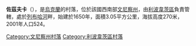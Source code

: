 {{coord|49|19|41|N|28|58|34|E|scale:30000|display=title}}

'''佐茲夫卡'''（{{lang-uk|Зозівка}}），是[[烏克蘭|烏克蘭]]的村落，位於該國西南部[[文尼察州|文尼察州]]，由[[利波韋茨區|利波韋茨區]]負責管轄，處於[[列布哈河_(索布河支流)|列布哈河]]畔，始建於1650年，面積3.05平方公里，海拔高度270米，2001年人口524。

[[Category:文尼察州村落|Category:文尼察州村落]]
[[Category:利波韋茨區村落|Category:利波韋茨區村落]]


{{Vinnytsia-geo-stub}}